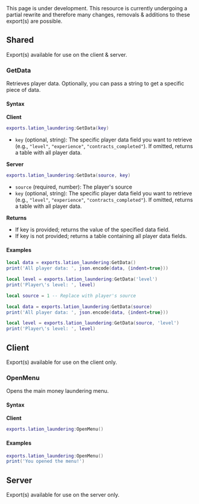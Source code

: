 
<Callout type="warning" emoji="⚠️">
    This page is under development. This resource is currently undergoing a partial rewrite and
    therefore many changes, removals & additions to these export(s) are possible.
</Callout>

## Shared
Export(s) available for use on the client & server.

### GetData
Retrieves player data. Optionally, you can pass a string to get a specific piece of data.

#### Syntax

**Client**
```lua copy
exports.lation_laundering:GetData(key)
```
* `key` (optional, string): The specific player data field you want to retrieve (e.g., `"level"`, `"experience"`, `"contracts_completed"`). If omitted, returns a table with all player data.

**Server**
```lua copy
exports.lation_laundering:GetData(source, key)
```
* `source` (required, number): The player's source
* `key` (optional, string): The specific player data field you want to retrieve (e.g., `"level"`, `"experience"`, `"contracts_completed"`). If omitted, returns a table with all player data.

**Returns**
* If key is provided; returns the value of the specified data field.
* If key is not provided; returns a table containing all player data fields.

#### Examples  
```lua filename="client.lua" copy
local data = exports.lation_laundering:GetData()
print('All player data: ', json.encode(data, {indent=true}))

local level = exports.lation_laundering:GetData('level')
print('Player\'s level: ', level)
```
```lua filename="server.lua" copy
local source = 1 -- Replace with player's source

local data = exports.lation_laundering:GetData(source)
print('All player data: ', json.encode(data, {indent=true}))

local level = exports.lation_laundering:GetData(source, 'level')
print('Player\'s level: ', level)
```

## Client
Export(s) available for use on the client only.

### OpenMenu
Opens the main money laundering menu.

#### Syntax

**Client**
```lua copy
exports.lation_laundering:OpenMenu()
```

#### Examples  
```lua filename="client.lua" copy
exports.lation_laundering:OpenMenu()
print('You opened the menu!')
```

## Server
Export(s) available for use on the server only.